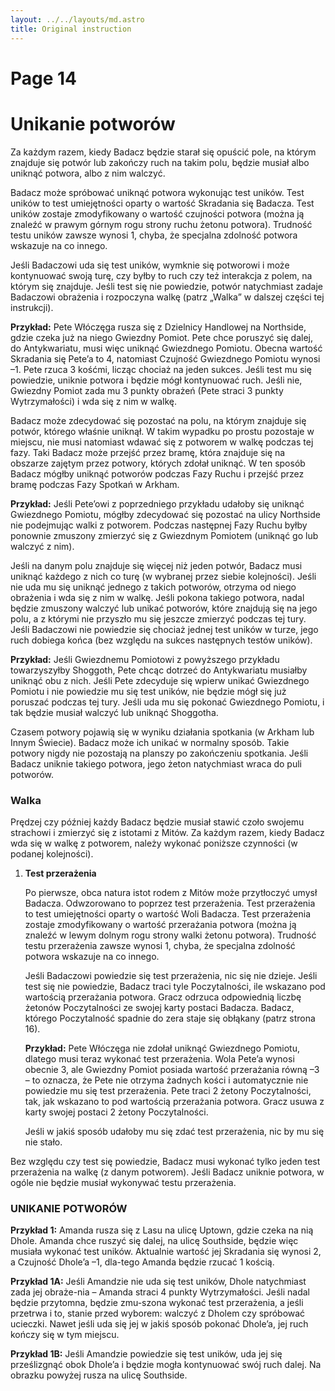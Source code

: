 ```yaml
---
layout: ../../layouts/md.astro
title: Original instruction
---
```


# Page 14

# Unikanie potworów

Za każdym razem, kiedy Badacz będzie starał się opuścić pole, na którym znajduje się potwór lub zakończy ruch na takim polu, będzie musiał albo uniknąć potwora, albo z nim walczyć.

Badacz może spróbować uniknąć potwora wykonując test uników. Test uników to test umiejętności oparty o wartość Skradania się Badacza. Test uników zostaje zmodyfikowany o wartość czujności potwora (można ją znaleźć w prawym górnym rogu strony ruchu żetonu potwora). Trudność testu uników zawsze wynosi 1, chyba, że specjalna zdolność potwora wskazuje na co innego.

Jeśli Badaczowi uda się test uników, wymknie się potworowi i może kontynuować swoją turę, czy byłby to ruch czy też interakcja z polem, na którym się znajduje. Jeśli test się nie powiedzie, potwór natychmiast zadaje Badaczowi obrażenia i rozpoczyna walkę (patrz „Walka” w dalszej części tej instrukcji).

**Przykład:** Pete Włóczęga rusza się z Dzielnicy Handlowej na Northside, gdzie czeka już na niego Gwiezdny Pomiot. Pete chce poruszyć się dalej, do Antykwariatu, musi więc uniknąć Gwiezdnego Pomiotu. Obecna wartość Skradania się Pete’a to 4, natomiast Czujność Gwiezdnego Pomiotu wynosi –1. Pete rzuca 3 kośćmi, licząc chociaż na jeden sukces. Jeśli test mu się powiedzie, uniknie potwora i będzie mógł kontynuować ruch. Jeśli nie, Gwiezdny Pomiot zada mu 3 punkty obrażeń (Pete straci 3 punkty Wytrzymałości) i wda się z nim w walkę.

Badacz może zdecydować się pozostać na polu, na którym znajduje się potwór, którego właśnie uniknął. W takim wypadku po prostu pozostaje w miejscu, nie musi natomiast wdawać się z potworem w walkę podczas tej fazy. Taki Badacz może przejść przez bramę, która znajduje się na obszarze zajętym przez potwory, których zdołał uniknąć. W ten sposób Badacz mógłby uniknąć potworów podczas Fazy Ruchu i przejść przez bramę podczas Fazy Spotkań w Arkham.

**Przykład:** Jeśli Pete’owi z poprzedniego przykładu udałoby się uniknąć Gwiezdnego Pomiotu, mógłby zdecydować się pozostać na ulicy Northside nie podejmując walki z potworem. Podczas następnej Fazy Ruchu byłby ponownie zmuszony zmierzyć się z Gwiezdnym Pomiotem (uniknąć go lub walczyć z nim).

Jeśli na danym polu znajduje się więcej niż jeden potwór, Badacz musi uniknąć każdego z nich co turę (w wybranej przez siebie kolejności). Jeśli nie uda mu się uniknąć jednego z takich potworów, otrzyma od niego obrażenia i wda się z nim w walkę. Jeśli pokona takiego potwora, nadal będzie zmuszony walczyć lub unikać potworów, które znajdują się na jego polu, a z którymi nie przyszło mu się jeszcze zmierzyć podczas tej tury. Jeśli Badaczowi nie powiedzie się chociaż jednej test uników w turze, jego ruch dobiega końca (bez względu na sukces następnych testów uników).

**Przykład:** Jeśli Gwiezdnemu Pomiotowi z powyższego przykładu towarzyszyłby Shoggoth, Pete chcąc dotrzeć do Antykwariatu musiałby uniknąć obu z nich. Jeśli Pete zdecyduje się wpierw unikać Gwiezdnego Pomiotu i nie powiedzie mu się test uników, nie będzie mógł się już poruszać podczas tej tury. Jeśli uda mu się pokonać Gwiezdnego Pomiotu, i tak będzie musiał walczyć lub uniknąć Shoggotha.

Czasem potwory pojawią się w wyniku działania spotkania (w Arkham lub Innym Świecie). Badacz może ich unikać w normalny sposób. Takie potwory nigdy nie pozostają na planszy po zakończeniu spotkania. Jeśli Badacz uniknie takiego potwora, jego żeton natychmiast wraca do puli potworów.

### Walka

Prędzej czy później każdy Badacz będzie musiał stawić czoło swojemu strachowi i zmierzyć się z istotami z Mitów. Za każdym razem, kiedy Badacz wda się w walkę z potworem, należy wykonać poniższe czynności (w podanej kolejności).

1. **Test przerażenia**

   Po pierwsze, obca natura istot rodem z Mitów może przytłoczyć umysł Badacza. Odwzorowano to poprzez test przerażenia. Test przerażenia to test umiejętności oparty o wartość Woli Badacza. Test przerażenia zostaje zmodyfikowany o wartość przerażania potwora (można ją znaleźć w lewym dolnym rogu strony walki żetonu potwora). Trudność testu przerażenia zawsze wynosi 1, chyba, że specjalna zdolność potwora wskazuje na co innego.

   Jeśli Badaczowi powiedzie się test przerażenia, nic się nie dzieje. Jeśli test się nie powiedzie, Badacz traci tyle Poczytalności, ile wskazano pod wartością przerażania potwora. Gracz odrzuca odpowiednią liczbę żetonów Poczytalności ze swojej karty postaci Badacza. Badacz, którego Poczytalność spadnie do zera staje się obłąkany (patrz strona 16).

   **Przykład:** Pete Włóczęga nie zdołał uniknąć Gwiezdnego Pomiotu, dlatego musi teraz wykonać test przerażenia. Wola Pete’a wynosi obecnie 3, ale Gwiezdny Pomiot posiada wartość przerażania równą –3 – to oznacza, że Pete nie otrzyma żadnych kości i automatycznie nie powiedzie mu się test przerażenia. Pete traci 2 żetony Poczytalności, tak, jak wskazano to pod wartością przerażania potwora. Gracz usuwa z karty swojej postaci 2 żetony Poczytalności.

   Jeśli w jakiś sposób udałoby mu się zdać test przerażenia, nic by mu się nie stało.

Bez względu czy test się powiedzie, Badacz musi wykonać tylko jeden test przerażenia na walkę (z danym potworem). Jeśli Badacz uniknie potwora, w ogóle nie będzie musiał wykonywać testu przerażenia.

### UNIKANIE POTWORÓW

**Przykład 1:** Amanda rusza się z Lasu na ulicę Uptown, gdzie czeka na nią Dhole. Amanda chce ruszyć się dalej, na ulicę Southside, będzie więc musiała wykonać test uników. Aktualnie wartość jej Skradania się wynosi 2, a Czujność Dhole’a –1, dla-tego Amanda będzie rzucać 1 kością.

**Przykład 1A:** Jeśli Amandzie nie uda się test uników, Dhole natychmiast zada jej obraże-nia – Amanda straci 4 punkty Wytrzymałości. Jeśli nadal będzie przytomna, będzie zmu-szona wykonać test przerażenia, a jeśli przetrwa i to, stanie przed wyborem: walczyć z Dholem czy spróbować ucieczki. Nawet jeśli uda się jej w jakiś sposób pokonać Dhole’a, jej ruch kończy się w tym miejscu.

**Przykład 1B:** Jeśli Amandzie powiedzie się test uników, uda jej się prześlizgnąć obok Dhole’a i będzie mogła kontynuować swój ruch dalej. Na obrazku powyżej rusza na ulicę Southside.
